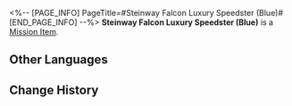 <%-- [PAGE_INFO]
PageTitle=#Steinway Falcon Luxury Speedster (Blue)#
[END_PAGE_INFO] --%>
{{Item Infobox
|id          = 140418
|image       = Item Steinway Falcon Luxury Speedster (Blue).png{{subst:void|<!--$UPLOAD:<<SpriteOutput/ItemFigures/140418.png>-<Item Steinway Falcon Luxury Speedster (Blue).png>-<Item Icons>>-->}}
|type        = Mission Item
|invCategory = Missions
|rarity      = 3
|effect      = 
|description = A luxurious private Steinway Falcon Speedster, featuring a stylish blue color.
}}
{{Description|''"Steinway Falcon Speedster: Making your dream come true faster!"''}}
'''Steinway Falcon Luxury Speedster (Blue)''' is a [[Mission Item]].

==Other Languages==
{{Other Languages
|en   = Steinway Falcon Luxury Speedster (Blue)
|zhs  = 「斯坦威游隼」豪华飞车（蓝）
|zht  = 「斯坦威遊隼」豪華飛車（藍）
|ja   = 「スタインウェイ・ファルコン」高級浮遊車（青）
|ko   = 「스타인웨이 팔콘」 고급 플라잉 리무진(블루)
|es   = Volauto lujoso Halcón Steinway (azul)
|fr   = Speedster de luxe Zéphyrrari (bleu)
|ru   = Роскошный аэромобиль «Сапсан-Штайнвей» (синий)
|th   = รถสปีดสเตอร์สุดหรู "Steinway Falcon" (น้ำเงิน)
|vi   = Xe Bay Hạng Sang Steinway Falcon (Xanh)
|de   = Luxusflitzer der Marke Steinway Falcon (Blau)
|id   = Mobil Terbang Mewah "Steinway Falcon" (Biru)
|pt   = Steinway Falcon de Luxo (Azul)
}}

==Change History==
{{Change History|2.0}}
